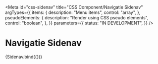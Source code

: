 <!--
@license EUPL-1.2
Copyright (c) 2021 A Herring
-->


<Meta
  id="css-sidenav"
  title="CSS Component/Navigatie Sidenav"
  argTypes={{
    items: {
      description: "Menu items",
      control: "array",
    },
    pseudoElements: {
      description: "Render using CSS pseudo elements",
      control: "boolean",
    },
  }}
  parameters={{
    status: "IN DEVELOPMENT",
  }}
/>

# Navigatie Sidenav

<Canvas>
  <Story
    name="Default"
    args={{
      items: [
        { href: "#", title: "Crumb #1" },
        { href: "#", title: "Crumb #2" },
        { href: "#", title: "Crumb #3" },
      ],
      pseudoElements: false,
    }}
  >
    {Sidenav.bind({})}
  </Story>
</Canvas>

<ArgsTable story="Default" />
